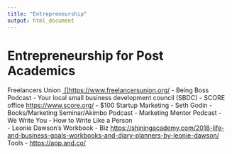 ```yaml
---
title: "Entrepreneurship"
output: html_document
---
```


# Entrepreneurship for Post Academics 

Freelancers Union [ []https://www.freelancersunion.org/](https://www.freelancersunion.org/)
- Being Boss Podcast 
- Your local small business development council (SBDC) 
- SCORE office [https://www.score.org/](https://www.score.org/)
- $100 Startup 
Marketing 
- Seth Godin - Books/Marketing Seminar/Akimbo Podcast 
- Marketing Mentor Podcast
- We Write You - How to Write Like a Person  
- Leonie Dawson’s Workbook - Biz [https://shiningacademy.com/2018-life-and-business-goals-workbooks-and-diary-planners-by-leonie-dawson/](https://shiningacademy.com/2018-life-and-business-goals-workbooks-and-diary-planners-by-leonie-dawson/)
Tools 
- [https://app.and.co/](https://app.and.co/)